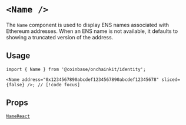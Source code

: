 # `<Name />`

The `Name` component is used to display ENS names associated with Ethereum addresses.
When an ENS name is not available, it defaults to showing a truncated version of the address.

## Usage

```tsx
import { Name } from '@coinbase/onchainkit/identity';

<Name address="0x1234567890abcdef1234567890abcdef12345678" sliced={false} />; // [!code focus]
```

## Props

[`NameReact`](/identity/types#NameReact)

